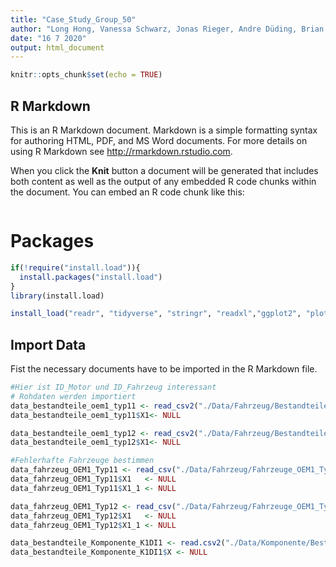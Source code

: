 ```yaml
---
title: "Case_Study_Group_50"
author: "Long Hong, Vanessa Schwarz, Jonas Rieger, Andre Düding, Brian Eiffert"
date: "16 7 2020"
output: html_document
---
```


```r
knitr::opts_chunk$set(echo = TRUE)
```

## R Markdown

This is an R Markdown document. Markdown is a simple formatting syntax for authoring HTML, PDF, and MS Word documents. For more details on using R Markdown see <http://rmarkdown.rstudio.com>.

When you click the **Knit** button a document will be generated that includes both content as well as the output of any embedded R code chunks within the document. You can embed an R code chunk like this:

```r

```
# Packages

```r
if(!require("install.load")){
  install.packages("install.load")
}
library(install.load)

install_load("readr", "tidyverse", "stringr", "readxl","ggplot2", "plotly","lubridate")
```

## Import Data
Fist the necessary documents have to be imported in the R Markdown file.
```r
#Hier ist ID_Motor und ID_Fahrzeug interessant
# Rohdaten werden importiert
data_bestandteile_oem1_typ11 <- read_csv2("./Data/Fahrzeug/Bestandteile_Fahrzeuge_OEM1_Typ11.csv",n_max=500, col_types = c(X1=col_integer(),ID_Karosserie=col_character(),ID_Schaltung=col_character(),ID_Sitze=col_character(),ID_Motor=col_character(),ID_Fahrzeug=col_character()))
data_bestandteile_oem1_typ11$X1<- NULL

data_bestandteile_oem1_typ12 <- read_csv2("./Data/Fahrzeug/Bestandteile_Fahrzeuge_OEM1_Typ12.csv",n_max=500, col_types = c(X1=col_integer(),ID_Karosserie=col_character(),ID_Schaltung=col_character(),ID_Sitze=col_character(),ID_Motor=col_character(),ID_Fahrzeug=col_character()))
data_bestandteile_oem1_typ12$X1<- NULL

#Fehlerhafte Fahrzeuge bestimmen 
data_fahrzeug_OEM1_Typ11 <- read_csv("./Data/Fahrzeug/Fahrzeuge_OEM1_Typ11.csv",n_max = 500, col_types = c(X1= col_integer(),ID_Fahrzeug=col_character(),Produktionsdatum= col_character(),Herstellnumer= col_integer(), Fehlerhaft=col_skip(), Fehlerhaft_Datum=col_character(), Fehlerhaft_Fahrleistung=col_integer()))
data_fahrzeug_OEM1_Typ11$X1   <- NULL
data_fahrzeug_OEM1_Typ11$X1_1 <- NULL

data_fahrzeug_OEM1_Typ12 <- read_csv("./Data/Fahrzeug/Fahrzeuge_OEM1_Typ11.csv",n_max = 500, col_types = c(X1= col_integer(),ID_Fahrzeug=col_character(),Produktionsdatum= col_character(),Herstellnumer= col_integer(), Fehlerhaft=col_skip(), Fehlerhaft_Datum=col_character(), Fehlerhaft_Fahrleistung=col_integer()))
data_fahrzeug_OEM1_Typ12$X1   <- NULL
data_fahrzeug_OEM1_Typ12$X1_1 <- NULL

data_bestandteile_Komponente_K1DI1 <- read.csv2("./Data/Komponente/Bestandteile_Komponente_K1DI1.csv")
data_bestandteile_Komponente_K1DI1$X <- NULL
```

